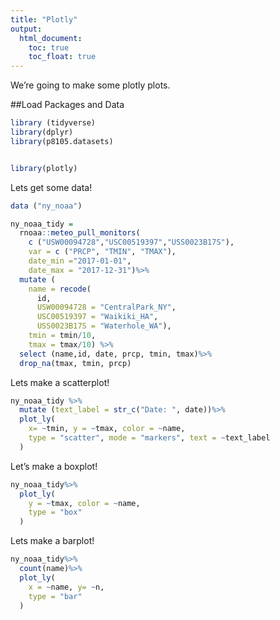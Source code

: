 ```yaml
---
title: "Plotly"
output: 
  html_document:
    toc: true
    toc_float: true
---
```


We're going to make some plotly plots.

##Load Packages and Data

```r
library (tidyverse)
library(dplyr)
library(p8105.datasets)


library(plotly)
```

Lets get some data!

```r
data ("ny_noaa")

ny_noaa_tidy =
  rnoaa::meteo_pull_monitors(
    c ("USW00094728","USC00519397","USS0023B17S"),
    var = c ("PRCP", "TMIN", "TMAX"), 
    date_min ="2017-01-01",
    date_max = "2017-12-31")%>%
  mutate (
    name = recode(
      id, 
      USW00094728 = "CentralPark_NY",
      USC00519397 = "Waikiki_HA",
      USS0023B17S = "Waterhole_WA"), 
    tmin = tmin/10,
    tmax = tmax/10) %>%
  select (name,id, date, prcp, tmin, tmax)%>%
  drop_na(tmax, tmin, prcp)
```

Lets make a scatterplot!

```r
ny_noaa_tidy %>%
  mutate (text_label = str_c("Date: ", date))%>%
  plot_ly(
    x= ~tmin, y = ~tmax, color = ~name,
    type = "scatter", mode = "markers", text = ~text_label
  )
```

Let's make a boxplot!
```r
ny_noaa_tidy%>%
  plot_ly(
    y = ~tmax, color = ~name,
    type = "box"
  )
```

Lets make a barplot!

```r
ny_noaa_tidy%>%
  count(name)%>%
  plot_ly(
    x = ~name, y= ~n, 
    type = "bar"
  )

```

